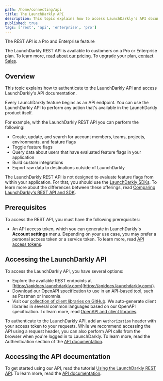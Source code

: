 ```yaml
---
path: /home/connecting/api
title: The LaunchDarkly API
description: This topic explains how to access LaunchDarkly's API documentation.
published: true
tags: ['rest', 'api', 'enterprise', 'pro']
---
```


<Callout intent="primary">
<CalloutTitle>The REST API is a Pro and Enterprise feature</CalloutTitle>
<CalloutDescription>

The LaunchDarkly REST API is available to customers on a Pro or Enterprise plan. To learn more, [read about our pricing](https://launchdarkly.com/pricing/). To upgrade your plan, [contact Sales](https://launchdarkly.com/contact-sales/).

</CalloutDescription>
</Callout>

## Overview

This topic explains how to authenticate to the LaunchDarkly API and access LaunchDarkly's API documentation.

Every LaunchDarkly feature begins as an API endpoint. You can use the LaunchDarkly API to perform any action that's available in the LaunchDarkly product itself.

For example, with the LaunchDarkly REST API you can perform the following:

* Create, update, and search for account members, teams, projects, environments, and feature flags
* Toggle feature flags
* Query data about users that have evaluated feature flags in your application
* Build custom integrations
* Export raw data to destinations outside of LaunchDarkly

The LaunchDarkly REST API is not designed to evaluate feature flags from within your application. For that, you should use the [LaunchDarkly SDKs](/home/sdk). To learn more about the differences between these offerings, read [Comparing LaunchDarkly's REST API and SDK](/guide/api/comparing-sdk-rest-api).

## Prerequisites

To access the REST API, you must have the following prerequisites:

* An API access token, which you can generate in LaunchDarkly's **Account settings** menu. Depending on your use case, you may prefer a personal access token or a service token. To learn more, read [API access tokens](/home/account-security/api-access-tokens).

## Accessing the LaunchDarkly API

To access the LaunchDarkly API, you have several options:

* Explore the available REST endpoints at [https://apidocs.launchdarkly.com](https://apidocs.launchdarkly.com/).
* Download our [OpenAPI specification](https://app.launchdarkly.com/api/v2/openapi.json) to use in an API-based tool, such as Postman or Insomnia.
* Visit our [collection of client libraries on GitHub](https://github.com/search?q=topic%3Alaunchdarkly-api+org%3Alaunchdarkly&type=Repositories). We auto-generate client libraries in several common languages based on our OpenAPI specification. To learn more, read [OpenAPI and client libraries](https://apidocs.launchdarkly.com/#section/Overview/OpenAPI-(Swagger)-and-client-libraries).

To authenticate to the LaunchDarkly API, add an `Authorization` header with your access token to your requests. While we recommend accessing the API using a request header, you can also perform API calls from the browser when you're logged in to LaunchDarkly. To learn more, read the Authentication section of the [API documentation](https://apidocs.launchdarkly.com/#section/Authentication).

## Accessing the API documentation

To get started using our API, read the tutorial [Using the LaunchDarkly REST API](/guides/api/rest-api). To learn more, read the [API documentation](https://apidocs.launchdarkly.com/).
